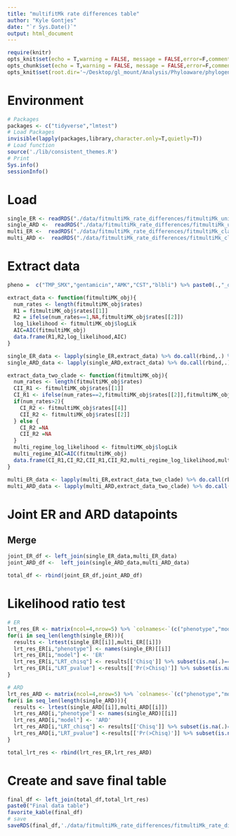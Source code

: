 ```yaml
---
title: "multifitMk rate differences table"
author: "Kyle Gontjes"
date: "`r Sys.Date()`"
output: html_document
---
```


```r
require(knitr)
opts_knit$set(echo = T,warning = FALSE, message = FALSE,error=F,comment=NA) 
opts_chunk$set(echo = T,warning = FALSE, message = FALSE,error=F,comment=NA)
opts_knit$set(root.dir='~/Desktop/gl_mount/Analysis/Phyloaware/phylogenetic-resistance-ms/')
```

# Environment

```r
# Packages
packages <- c("tidyverse","lmtest")   
# Load Packages
invisible(lapply(packages,library,character.only=T,quietly=T)) 
# Load function
source('./lib/consistent_themes.R')
# Print
Sys.info()
sessionInfo() 
```

# Load
```r
single_ER <- readRDS("./data/fitmultiMk_rate_differences/fitmultiMk_uniform_regimes_ER.RDS")
single_ARD <-  readRDS("./data/fitmultiMk_rate_differences/fitmultiMk_uniform_regimes_ARD.RDS")
multi_ER <-  readRDS("./data/fitmultiMk_rate_differences/fitmultiMk_clade_regimes_ER.RDS")
multi_ARD <-  readRDS("./data/fitmultiMk_rate_differences/fitmultiMk_clade_regimes_ARD.RDS")
```

# Extract data
```r
pheno =  c("TMP_SMX","gentamicin","AMK","CST","blbli") %>% paste0(.,"_dich_num")

extract_data <- function(fitmultiMK_obj){
  num_rates <- length(fitmultiMK_obj$rates)
  R1 = fitmultiMK_obj$rates[[1]]
  R2 = ifelse(num_rates==1,NA,fitmultiMK_obj$rates[[2]])
  log_likelihood <- fitmultiMK_obj$logLik
  AIC=AIC(fitmultiMK_obj)
  data.frame(R1,R2,log_likelihood,AIC)
}

single_ER_data <- lapply(single_ER,extract_data) %>% do.call(rbind,.) %>% mutate(model="ER",phenotype=pheno)
single_ARD_data <- lapply(single_ARD,extract_data) %>% do.call(rbind,.) %>% mutate(model="ARD",phenotype=pheno)

extract_data_two_clade <- function(fitmultiMK_obj){
  num_rates <- length(fitmultiMK_obj$rates)
  CII_R1 <- fitmultiMK_obj$rates[[1]]
  CI_R1 <- ifelse(num_rates==2,fitmultiMK_obj$rates[[2]],fitmultiMK_obj$rates[[3]])
  if(num_rates>2){
    CI_R2 <- fitmultiMK_obj$rates[[4]]
    CII_R2 <- fitmultiMK_obj$rates[[2]]
  } else {
    CI_R2 =NA
    CII_R2 =NA
  }
  multi_regime_log_likelihood <- fitmultiMK_obj$logLik
  multi_regime_AIC=AIC(fitmultiMK_obj)
  data.frame(CI_R1,CI_R2,CII_R1,CII_R2,multi_regime_log_likelihood,multi_regime_AIC)
}

multi_ER_data <- lapply(multi_ER,extract_data_two_clade) %>% do.call(rbind,.) %>% mutate(model="ER",phenotype=pheno)
multi_ARD_data <- lapply(multi_ARD,extract_data_two_clade) %>% do.call(rbind,.) %>% mutate(model="ARD",phenotype=pheno)
```

# Joint ER and ARD datapoints
## Merge
```r
joint_ER_df <- left_join(single_ER_data,multi_ER_data) 
joint_ARD_df <-  left_join(single_ARD_data,multi_ARD_data) 

total_df <- rbind(joint_ER_df,joint_ARD_df)
```

# Likelihood ratio test
```r
# ER
lrt_res_ER <- matrix(ncol=4,nrow=5) %>% `colnames<-`(c("phenotype","model","LRT_chisq","LRT_pvalue")) %>% as.data.frame
for(i in seq_len(length(single_ER))){
  results <- lrtest(single_ER[[i]],multi_ER[[i]])
  lrt_res_ER[i,"phenotype"] <- names(single_ER)[[i]]
  lrt_res_ER[i,"model"] <- 'ER'
  lrt_res_ER[i,"LRT_chisq"] <- results[['Chisq']] %>% subset(is.na(.)==F) %>% as.numeric
  lrt_res_ER[i,"LRT_pvalue"] <-results[['Pr(>Chisq)']] %>% subset(is.na(.)==F) %>% as.numeric
}

# ARD
lrt_res_ARD <- matrix(ncol=4,nrow=5) %>% `colnames<-`(c("phenotype","model","LRT_chisq","LRT_pvalue"))%>% as.data.frame
for(i in seq_len(length(single_ARD))){
  results <- lrtest(single_ARD[[i]],multi_ARD[[i]])
  lrt_res_ARD[i,"phenotype"] <- names(single_ARD)[[i]]
  lrt_res_ARD[i,"model"] <- 'ARD'
  lrt_res_ARD[i,"LRT_chisq"] <- results[['Chisq']] %>% subset(is.na(.)==F) %>% as.numeric
  lrt_res_ARD[i,"LRT_pvalue"] <-results[['Pr(>Chisq)']] %>% subset(is.na(.)==F) %>% as.numeric
} 

total_lrt_res <- rbind(lrt_res_ER,lrt_res_ARD)
```

# Create and save final table
```r
final_df <- left_join(total_df,total_lrt_res)  
paste0("Final data table")
favorite_kable(final_df)
# save
saveRDS(final_df,'./data/fitmultiMk_rate_differences/fitmultiMk_rate_differences_table.RDS')
```
